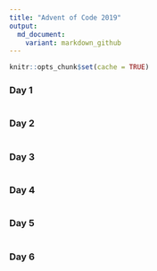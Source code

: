 ```yaml
---
title: "Advent of Code 2019"
output:   
  md_document:
    variant: markdown_github
---
```


```r
knitr::opts_chunk$set(cache = TRUE)
```

### Day 1

```r
```

### Day 2

```r
```

### Day 3

```r
```

### Day 4

```r
```

### Day 5

```r
```

### Day 6

```r
```
